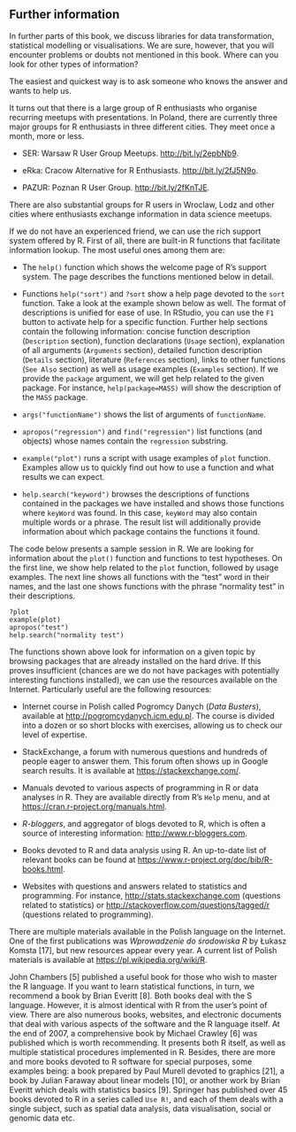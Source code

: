 ## Further information {#part_14}

In further parts of this book, we discuss libraries for data transformation, statistical modelling or visualisations. We are sure, however, that you will encounter problems or doubts not mentioned in this book. Where can you look for other types of information?

The easiest and quickest way is to ask someone who knows the answer and wants to help us.

It turns out that there is a large group of R enthusiasts who organise recurring meetups with presentations. In Poland, there are currently three major groups for R enthusiasts in three different cities. They meet once a month, more or less.

 * SER: Warsaw R User Group Meetups. [http://bit.ly/2epbNb9](http://bit.ly/2epbNb9).
 
 * eRka: Cracow Alternative for R Enthusiasts. [http://bit.ly/2fJ5N9o](http://bit.ly/2fJ5N9o).
 
 * PAZUR: Poznan R User Group. [http://bit.ly/2fKnTJE](http://bit.ly/2fKnTJE).

There are also substantial groups for R users in Wroclaw, Lodz and other cities where enthusiasts exchange information in data science meetups.

If we do not have an experienced friend, we can use the rich support system offered by R. First of all, there are built-in R functions that facilitate information lookup. The most useful ones among them are:

 * The `help()` function which shows the welcome page of R’s support system. The page describes the functions mentioned below in detail.
 
 * Functions `help("sort")` and `?sort` show a help page devoted to the `sort` function. Take a look at the example shown below as well. The format of descriptions is unified for ease of use. In RStudio, you can use the `F1` button to activate help for a specific function.
Further help sections contain the following information: concise function description (`Description` section), function declarations (`Usage` section), explanation of all arguments (`Arguments` section), detailed function description (`Details` section), literature (`References` section), links to other functions (`See Also` section) as well as usage examples (`Examples` section). If we provide the `package` argument, we will get help related to the given package.
For instance, `help(package=MASS)` will show the description of the `MASS` package.

 * `args("functionName")` shows the list of arguments of `functionName`.
 
 * `apropos("regression")` and `find("regression")` list functions (and objects) whose names contain the `regression` substring.
 
 * `example("plot")` runs a script with usage examples of `plot` function. Examples allow us to quickly find out how to use a function and what results we can expect.
 
 * `help.search("keyword")` browses the descriptions of functions contained in the packages we have installed and shows those functions where `keyWord` was found. In this case, `keyWord` may also contain multiple words or a phrase. The result list will additionally provide information about which package contains the functions it found.

The code below presents a sample session in R. We are looking for information about the `plot()` function and functions to test hypotheses. On the first line, we show help related to the `plot` function, followed by usage examples. The next line shows all functions with the "test" word in their names, and the last one shows functions with the phrase "normality test" in their descriptions.

```
?plot
example(plot)
apropos("test")
help.search("normality test")
```

The functions shown above look for information on a given topic by browsing packages that are already installed on the hard drive. If this proves insufficient (chances are we do not have packages with potentially interesting functions installed), we can use the resources available on the Internet. Particularly useful are the following resources:

 * Internet course in Polish called Pogromcy Danych (*Data Busters*), available at [http://pogromcydanych.icm.edu.pl](http://pogromcydanych.icm.edu.pl). The course is divided into a dozen or so short blocks with exercises, allowing us to check our level of expertise.
 
 * StackExchange, a forum with numerous questions and hundreds of people eager to answer them. This forum often shows up in Google search results. It is available at [https://stackexchange.com/](https://stackexchange.com/).
 
 * Manuals devoted to various aspects of programming in R or data analyses in R. They are available directly from R's `Help` menu, and at [https://cran.r-project.org/manuals.html](https://cran.r-project.org/manuals.html).
 
 * *R-bloggers*, and aggregator of blogs devoted to R, which is often a source of interesting information: [http://www.r-bloggers.com](http://www.r-bloggers.com).
 
 * Books devoted to R and data analysis using R. An up-to-date list of relevant books can be found at [https://www.r-project.org/doc/bib/R-books.html](https://www.r-project.org/doc/bib/R-books.html).
 
 * Websites with questions and answers related to statistics and programming. For instance, [http://stats.stackexchange.com](http://stats.stackexchange.com) (questions related to statistics) or [http://stackoverflow.com/questions/tagged/r](http://stackoverflow.com/questions/tagged/r) (questions related to programming).

There are multiple materials available in the Polish language on the Internet. One of the first publications was *Wprowadzenie do środowiska R* by Łukasz Komsta [17], but new resources appear every year. A current list of Polish materials is available at [https://pl.wikipedia.org/wiki/R](https://pl.wikipedia.org/wiki/R).

John Chambers [5] published a useful book for those who wish to master the R language. If you want to learn statistical functions, in turn, we recommend a book by Brian Everitt [8]. Both books deal with the S language. However, it is almost identical with R from the user’s point of view. There are also numerous books, websites, and electronic documents that deal with various aspects of the software and the R language itself. At the end of 2007, a comprehensive book by Michael Crawley [6] was published which is worth recommending. It presents both R itself, as well as multiple statistical procedures implemented in R. Besides, there are more and more books devoted to R software for special purposes, some examples being: a book prepared by Paul Murell devoted to graphics [21], a book by Julian Faraway about linear models [10], or another work by Brian Everitt which deals with statistics basics [9]. Springer has published over 45 books devoted to R in a series called `Use R!`, and each of them deals with a single subject, such as spatial data analysis, data visualisation, social or genomic data etc.

